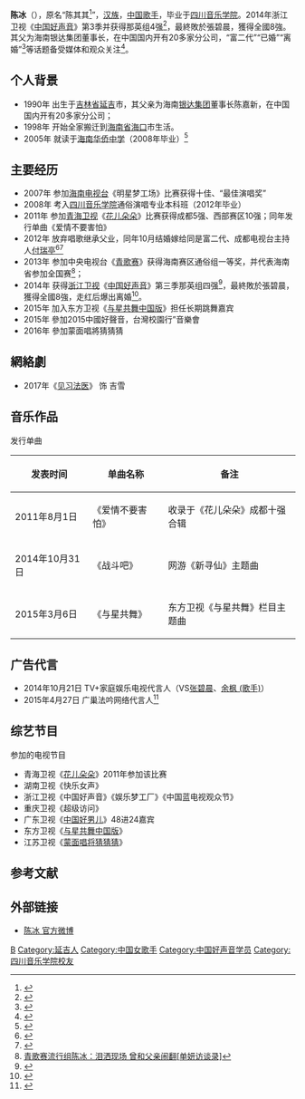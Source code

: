 {{藝人
| 姓名 = 陈冰
| 類型 = 女歌手
| 圖片 =
| 原名 = 陈其其
| 羅馬拼音 = chen bing
| 綽號 = 冰美人
| 出生日期 = {{birth_date_and_age|1990|5|1}}
| 出生地點 = {{CHN}}[[吉林省|吉林省]][[延吉市|延吉市]]
| 母校 = [[四川音乐学院|四川音乐学院]]
| 国籍 = {{PRC}}
| 音樂類型 = 國語流行
| 職業 = [[歌手|歌手]]
| 唱片公司 = [[梦响强音|梦响强音]]
| 经纪公司 = 梦响强音
}}
'''陈冰'''（{{bd|1990年|5月1日|catIdx=C陈}}），原名“陈其其<ref>{{Cite web |url=http://henan.people.com.cn/n/2014/0805/c351638-21889351-12.html |title=《中国好声音》陈冰：原名陈其其已离婚！老公曾主持花儿朵朵 |access-date=2014-08-30 |archive-date=2020-02-13 |archive-url=https://web.archive.org/web/20200213140742/http://henan.people.com.cn/n/2014/0805/c351638-21889351-12.html |dead-url=no }}</ref>”，[[汉族|汉族]]，[[中国|中国]][[歌手|歌手]]，毕业于[[四川音乐学院|四川音乐学院]]。2014年浙江卫视《[[中国好声音|中国好声音]]》第3季并获得那英组4强<ref>{{Cite web |url=http://www.yn.xinhuanet.com/ent/2014-08/30/c_133607326.htm |title=中国好声音:那英组建"全女班" 陈冰等晋级 |access-date=2014-08-30 |archive-date=2014-09-02 |archive-url=https://web.archive.org/web/20140902202340/http://www.yn.xinhuanet.com/ent/2014-08/30/c_133607326.htm |dead-url=no }}</ref>，最終敗於張碧晨，獲得全國8強。其父为海南银达集团董事长，在中国国内开有20多家分公司，“富二代”“已婚”“离婚”<ref>{{Cite web |url=http://www.xichu.net/news/guonei/2014/08/2014-08-04331359.html |title=24岁陈冰已离婚一年 称富二代生活糜烂正常 |access-date=2014-08-30 |archive-url=https://web.archive.org/web/20140903085756/http://www.xichu.net/news/guonei/2014/08/2014-08-04331359.html |archive-date=2014-09-03 |dead-url=yes }}</ref>等话题备受媒体和观众关注<ref>{{Cite web |url=http://henan.people.com.cn/n/2014/0830/c351638-22159303-2.html |title=“中国好声音第三季”陈冰否认30亿元身家：只想好好唱歌 |access-date=2014-08-30 |archive-date=2014-09-03 |archive-url=https://web.archive.org/web/20140903222241/http://henan.people.com.cn/n/2014/0830/c351638-22159303-2.html |dead-url=no }}</ref>。

== 个人背景 ==
*1990年 出生于[[吉林省|吉林省]][[延吉|延吉]]市，其父亲为海南[[银达集团|银达集团]]董事长陈嘉新，在中国国内开有20多家分公司；
*1998年 开始全家搬迁到[[海南省|海南省]][[海口|海口]]市生活。
*2005年 就读于[[海南华侨中学|海南华侨中学]]（2008年毕业）<ref>{{Cite web |url=http://lady.people.com.cn/n/2014/0805/c1014-25403609-7.html |title=好声音陈冰简历：父亲富豪 多次选秀 整容离婚(图)【7】 |access-date=2014-09-04 |archive-date=2015-03-06 |archive-url=https://web.archive.org/web/20150306045730/http://lady.people.com.cn/n/2014/0805/c1014-25403609-7.html |dead-url=no }}</ref>

==主要经历==
*2007年 参加[[海南电视台|海南电视台]]《明星梦工场》比赛获得十佳、“最佳演唱奖”
*2008年 考入[[四川音乐学院|四川音乐学院]]通俗演唱专业本科班（2012年毕业）
*2011年 参加[[青海卫视|青海卫视]]《[[花儿朵朵|花儿朵朵]]》比赛获得成都5强、西部赛区10强；同年发行单曲《爱情不要害怕》
*2012年 放弃唱歌继承父业，同年10月结婚嫁给同是富二代、成都电视台主持人[[付瑞亭|付瑞亭]]<ref>{{Cite web |url=http://news.china.com.cn/rollnews/ent/live/2014-08/04/content_27977811.htm |title=陈冰婚纱照曝光老公大揭秘(组图) |access-date=2014-08-30 |archive-date=2017-05-01 |archive-url=https://web.archive.org/web/20170501142348/http://news.china.com.cn/rollnews/ent/live/2014-08/04/content_27977811.htm |dead-url=no }}</ref><ref>{{Cite web |url=http://news.e23.cn/content/2014-08-06/2014080600124.html |title=陈冰离婚前夫被扒 陈冰亲述与付瑞亭已是朋友所在公司是父母开的 |access-date=2014-08-30 |archive-url=https://web.archive.org/web/20140903095922/http://news.e23.cn/content/2014-08-06/2014080600124.html |archive-date=2014-09-03 |dead-url=yes }}</ref>
*2013年 参加中央电视台《[[青歌赛|青歌赛]]》获得海南赛区通俗组一等奖，并代表海南省参加全国赛<ref>[http://qgs.cntv.cn/2013/05/02/VIDE1367467800146444.shtml {{Wayback|url=http://qgs.cntv.cn/2013/05/02/VIDE1367467800146444.shtml |date=20140903111200 }} <nowiki>青歌赛流行组陈冰：泪洒现场 曾和父亲闹翻[单妍访谈录]</nowiki>]</ref>；  
*2014年 获得[[浙江卫视|浙江卫视]]《[[中国好声音|中国好声音]]》第三季那英组四强<ref>{{Cite web |url=http://www.hq.xinhuanet.com/photo/2014-08/30/c_1112291280.htm |title=海南选手陈冰晋级好声音那英组四强 |access-date=2014-08-30 |archive-date=2014-09-03 |archive-url=https://web.archive.org/web/20140903081723/http://www.hq.xinhuanet.com/photo/2014-08/30/c_1112291280.htm |dead-url=no }}</ref>，最終敗於張碧晨，獲得全國8強，走红后爆出离婚<ref>{{Cite web |url=http://ent.ifeng.com/a/20140804/40219261_0.shtml |title=起底好声音陈冰：身家30亿 单身疑已离异 |access-date=2014-08-30 |archive-date=2017-09-24 |archive-url=https://web.archive.org/web/20170924103716/http://ent.ifeng.com/a/20140804/40219261_0.shtml |dead-url=no }}</ref>。
*2015年 加入东方卫视《[[与星共舞中国版|与星共舞中国版]]》担任长期跳舞嘉宾
*2015年 參加2015中國好聲音，台灣校園行”音樂會
*2016年 參加蒙面唱將猜猜猜

==網絡劇==

* 2017年《[[见习法医|见习法医]]》 饰 吉雪

==音乐作品==
发行单曲
{| class="wikitable"
|-
! 发表时间 !! 单曲名称 !! 备注
|-
| 2011年8月1日 || 《爱情不要害怕》  ||收录于《花儿朵朵》成都十强合辑
|-
| 2014年10月31日 || 《战斗吧》  ||网游《新寻仙》主题曲
|-
| 2015年3月6日 || 《与星共舞》  || 东方卫视《与星共舞》栏目主题曲
|}

==广告代言==
*2014年10月21日 TV+家庭娱乐电视代言人（VS[[张碧晨|张碧晨]]、[[余枫_(歌手)|余枫 (歌手)]]）
*2015年4月27日 广巢法吟网络代言人<ref>{{Cite web |url=http://guangchaofayin.samsara.webuda.com/ |title=广巢法吟 Guangchaofayin.org |access-date=2021-06-25 |archive-date=2019-07-13 |archive-url=https://web.archive.org/web/20190713194518/https://www.000webhost.com/migrate?static=true |dead-url=no }}</ref>

==综艺节目==
参加的电视节目
*青海卫视《[[花儿朵朵|花儿朵朵]]》2011年参加该比赛
*湖南卫视《快乐女声》
*浙江卫视《中国好声音》《娱乐梦工厂》《中国蓝电视观众节》
*重庆卫视《超级访问》
*广东卫视《[[中国好男儿|中国好男儿]]》48进24嘉宾
*东方卫视《[[与星共舞中国版|与星共舞中国版]]》
*江苏卫视《[[蒙面唱将猜猜猜|蒙面唱将猜猜猜]]》

==参考文献==
{{reflist}}

==外部链接==
*[http://weibo.com/nicole51 陈冰 官方微博] {{Wayback|url=http://weibo.com/nicole51 |date=20170909223204 }} 

{{好声音家族}}
{{DEFAULTSORT:chen bing}}
[[Category:陈姓|B]]
[[Category:延吉人|Category:延吉人]]
[[Category:中国女歌手|Category:中国女歌手]] 
[[Category:中国好声音学员|Category:中国好声音学员]]
[[Category:四川音乐学院校友|Category:四川音乐学院校友]]